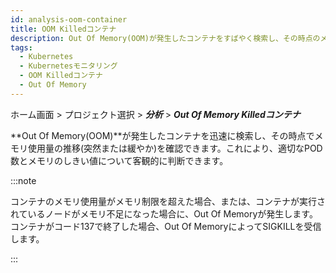 ```yaml
---
id: analysis-oom-container
title: OOM Killedコンテナ
description: Out Of Memory(OOM)が発生したコンテナをすばやく検索し、その時点のメモリ使用量の変化を確認できます。
tags:
  - Kubernetes
  - Kubernetesモニタリング
  - OOM Killedコンテナ
  - Out Of Memory
---
```


ホーム画面 > プロジェクト選択 > **_分析_** > **_Out Of Memory Killedコンテナ_**

<ImgLang img='whatap_kubernetes_analysis_oom_container_1.png' desc='Out of Memory Killedコンテナ' />

**Out Of Memory(OOM)**が発生したコンテナを迅速に検索し、その時点でメモリ使用量の推移(突然または緩やか)を確認できます。これにより、適切なPOD数とメモリのしきい値について客観的に判断できます。

:::note

コンテナのメモリ使用量がメモリ制限を超えた場合、または、コンテナが実行されているノードがメモリ不足になった場合に、Out Of Memoryが発生します。コンテナがコード137で終了した場合、Out Of MemoryによってSIGKILLを受信します。

:::

<!-- 

이미지 확인 필요
![Out Of Memory Killed 컨테이너](https://img.whatap.io/media/images/whatap_kubernetes_analysis_oom_container.png)

-->
